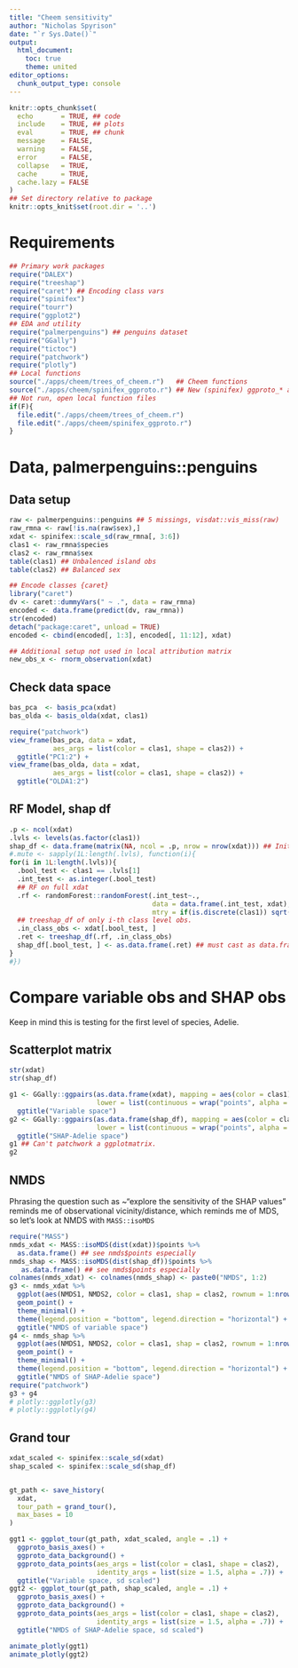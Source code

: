```yaml
---
title: "Cheem sensitivity"
author: "Nicholas Spyrison"
date: "`r Sys.Date()`"
output:
  html_document:
    toc: true
    theme: united
editor_options:
  chunk_output_type: console
---
```

```r
knitr::opts_chunk$set(
  echo       = TRUE, ## code
  include    = TRUE, ## plots
  eval       = TRUE, ## chunk
  message    = FALSE,
  warning    = FALSE,
  error      = FALSE,
  collapse   = TRUE,
  cache      = TRUE,
  cache.lazy = FALSE
)
## Set directory relative to package
knitr::opts_knit$set(root.dir = '..')
```

# Requirements

```R
## Primary work packages
require("DALEX")
require("treeshap")
require("caret") ## Encoding class vars
require("spinifex")
require("tourr")
require("ggplot2")
## EDA and utility
require("palmerpenguins") ## penguins dataset
require("GGally")
require("tictoc")
require("patchwork")
require("plotly")
## Local functions
source("./apps/cheem/trees_of_cheem.r")   ## Cheem functions
source("./apps/cheem/spinifex_ggproto.r") ## New (spinifex) ggproto_* api
## Not run, open local function files
if(F){
  file.edit("./apps/cheem/trees_of_cheem.r")
  file.edit("./apps/cheem/spinifex_ggproto.r")
}

```

# Data, palmerpenguins::penguins


## Data setup

```r
raw <- palmerpenguins::penguins ## 5 missings, visdat::vis_miss(raw)
raw_rmna <- raw[!is.na(raw$sex),]
xdat <- spinifex::scale_sd(raw_rmna[, 3:6])
clas1 <- raw_rmna$species
clas2 <- raw_rmna$sex
table(clas1) ## Unbalenced island obs
table(clas2) ## Balanced sex

## Encode classes {caret}
library("caret")
dv <- caret::dummyVars(" ~ .", data = raw_rmna)
encoded <- data.frame(predict(dv, raw_rmna))
str(encoded)
detach("package:caret", unload = TRUE)
encoded <- cbind(encoded[, 1:3], encoded[, 11:12], xdat)

## Additional setup not used in local attribution matrix
new_obs_x <- rnorm_observation(xdat)
```

## Check data space

```r
bas_pca  <- basis_pca(xdat)
bas_olda <- basis_olda(xdat, clas1)

require("patchwork")
view_frame(bas_pca, data = xdat, 
           aes_args = list(color = clas1, shape = clas2)) + 
  ggtitle("PC1:2") +
view_frame(bas_olda, data = xdat, 
           aes_args = list(color = clas1, shape = clas2)) + 
  ggtitle("OLDA1:2")
```


## RF Model, shap df

```r
.p <- ncol(xdat)
.lvls <- levels(as.factor(clas1))
shap_df <- data.frame(matrix(NA, ncol = .p, nrow = nrow(xdat))) ## Init
#.mute <- sapply(1L:length(.lvls), function(i){
for(i in 1L:length(.lvls)){
  .bool_test <- clas1 == .lvls[1]
  .int_test <- as.integer(.bool_test)
  ## RF on full xdat
  .rf <- randomForest::randomForest(.int_test~.,
                                    data = data.frame(.int_test, xdat),
                                    mtry = if(is.discrete(clas1)) sqrt(.p) else .p / 3L)
  ## treeshap_df of only i-th class level obs.
  .in_class_obs <- xdat[.bool_test, ]
  .ret <- treeshap_df(.rf, .in_class_obs)
  shap_df[.bool_test, ] <- as.data.frame(.ret) ## must cast as data.frame.
}
#})
```

# Compare variable obs and SHAP obs

Keep in mind this is testing for the first level of species, Adelie.

## Scatterplot matrix

```r
str(xdat)
str(shap_df)

g1 <- GGally::ggpairs(as.data.frame(xdat), mapping = aes(color = clas1),
                      lower = list(continuous = wrap("points", alpha = 0.3))) +
  ggtitle("Variable space")
g2 <- GGally::ggpairs(as.data.frame(shap_df), mapping = aes(color = clas1),
                      lower = list(continuous = wrap("points", alpha = 0.3))) +
  ggtitle("SHAP-Adelie space")
g1 ## Can't patchwork a ggplotmatrix.
g2
```


## NMDS

Phrasing the question such as ~"explore the sensitivity of the SHAP values" reminds me of observational vicinity/distance, which reminds me of MDS, so let's look at NMDS with `MASS::isoMDS`

```r
require("MASS")
nmds_xdat <- MASS::isoMDS(dist(xdat))$points %>%
  as.data.frame() ## see nmds$points especially
nmds_shap <- MASS::isoMDS(dist(shap_df))$points %>%
   as.data.frame() ## see nmds$points especially
colnames(nmds_xdat) <- colnames(nmds_shap) <- paste0("NMDS", 1:2)
g3 <- nmds_xdat %>%
  ggplot(aes(NMDS1, NMDS2, color = clas1, shap = clas2, rownum = 1:nrow(xdat))) +
  geom_point() +
  theme_minimal() +
  theme(legend.position = "bottom", legend.direction = "horizontal") +
  ggtitle("NMDS of variable space")
g4 <- nmds_shap %>%
  ggplot(aes(NMDS1, NMDS2, color = clas1, shap = clas2, rownum = 1:nrow(xdat))) +
  geom_point() +
  theme_minimal() +
  theme(legend.position = "bottom", legend.direction = "horizontal") +
  ggtitle("NMDS of SHAP-Adelie space")
require("patchwork")
g3 + g4
# plotly::ggplotly(g3)
# plotly::ggplotly(g4)
```


## Grand tour


```r
xdat_scaled <- spinifex::scale_sd(xdat)
shap_scaled <- spinifex::scale_sd(shap_df)


gt_path <- save_history(
  xdat,
  tour_path = grand_tour(),
  max_bases = 10
)

ggt1 <- ggplot_tour(gt_path, xdat_scaled, angle = .1) +
  ggproto_basis_axes() +
  ggproto_data_background() +
  ggproto_data_points(aes_args = list(color = clas1, shape = clas2),
                      identity_args = list(size = 1.5, alpha = .7)) + 
  ggtitle("Variable space, sd scaled")
ggt2 <- ggplot_tour(gt_path, shap_scaled, angle = .1) +
  ggproto_basis_axes() +
  ggproto_data_background() +
  ggproto_data_points(aes_args = list(color = clas1, shape = clas2),
                      identity_args = list(size = 1.5, alpha = .7)) + 
  ggtitle("NMDS of SHAP-Adelie space, sd scaled")

animate_plotly(ggt1)
animate_plotly(ggt2)
```

